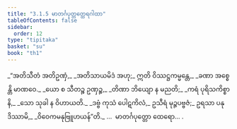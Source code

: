 ```yaml
---
title: "3.1.5 မာတင်္ဂပုတ္တတ္ထေရဂါထာ"
tableOfContents: false
sidebar:
  order: 12
type: "tipitaka"
basket: "su"
book: "th1"
---
```



<DynamicBreadcrumb />

<Division number="231" book="th1">

<Paragraph number="450" type="verses" book="th1">
_“အတိသီတံ အတိဥဏှံ,_  
_အတိသာယမိဒံ အဟု;_  
ဣတိ ဝိဿဋ္ဌကမ္မန္တေ,_  
_ခဏာ အစ္စေန္တိ မာဏဝေ._  

</Paragraph>

</Division>
<Division number="232" book="th1">

<Paragraph number="451" type="verses" book="th1">
_ယော စ သီတဉ္စ ဥဏှဉ္စ,_  
_တိဏာ ဘိယျော န မညတိ;_  
_ကရံ ပုရိသကိစ္စာနိ,_  
_သော သုခါ န ဝိဟာယတိ._  

</Paragraph>

</Division>
<Division number="233" book="th1">

<Paragraph number="452" book="th1">
_ဒဗ္ဗံ ကုသံ ပေါဋကိလံ,_  
ဥသီရံ မုဉ္ဇပဗ္ဗဇံ;_  
ဥရသာ ပနုဒိဿာမိ,_  
_ဝိဝေကမနုဗြူဟယန်”တိ._  


</Paragraph>
</Division>

<Paragraph number="453" type="center" book="th1">
…  မာတင်္ဂပုတ္တော ထေရော… .
</Paragraph>